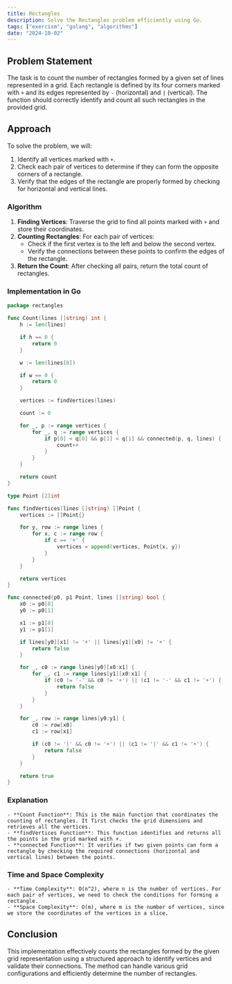 ```yaml
---
title: Rectangles
description: Solve the Rectangles problem efficiently using Go.
tags: ["exercism", "golang", "algorithms"]
date: "2024-10-02"
---
```


## Problem Statement

The task is to count the number of rectangles formed by a given set of lines represented in a grid. Each rectangle is defined by its four corners marked with `+` and its edges represented by `-` (horizontal) and `|` (vertical). The function should correctly identify and count all such rectangles in the provided grid.

## Approach

To solve the problem, we will:
1. Identify all vertices marked with `+`.
2. Check each pair of vertices to determine if they can form the opposite corners of a rectangle.
3. Verify that the edges of the rectangle are properly formed by checking for horizontal and vertical lines.

### Algorithm

1. **Finding Vertices**: Traverse the grid to find all points marked with `+` and store their coordinates.
2. **Counting Rectangles**: For each pair of vertices:
   - Check if the first vertex is to the left and below the second vertex.
   - Verify the connections between these points to confirm the edges of the rectangle.
3. **Return the Count**: After checking all pairs, return the total count of rectangles.

### Implementation in Go

```go
package rectangles

func Count(lines []string) int {
	h := len(lines)

	if h == 0 {
		return 0
	}

	w := len(lines[0])

	if w == 0 {
		return 0
	}

	vertices := findVertices(lines)

	count := 0

	for _, p := range vertices {
		for _, q := range vertices {
			if p[0] < q[0] && p[1] < q[1] && connected(p, q, lines) {
				count++
			}
		}
	}

	return count
}

type Point [2]int

func findVertices(lines []string) []Point {
	vertices := []Point{}

	for y, row := range lines {
		for x, c := range row {
			if c == '+' {
				vertices = append(vertices, Point{x, y})
			}
		}
	}

	return vertices
}

func connected(p0, p1 Point, lines []string) bool {
	x0 := p0[0]
	y0 := p0[1]

	x1 := p1[0]
	y1 := p1[1]

	if lines[y0][x1] != '+' || lines[y1][x0] != '+' {
		return false
	}

	for _, c0 := range lines[y0][x0:x1] {
		for _, c1 := range lines[y1][x0:x1] {
			if (c0 != '-' && c0 != '+') || (c1 != '-' && c1 != '+') {
				return false
			}
		}
	}

	for _, row := range lines[y0:y1] {
		c0 := row[x0]
		c1 := row[x1]

		if (c0 != '|' && c0 != '+') || (c1 != '|' && c1 != '+') {
			return false
		}
	}

	return true
}
```

### Explanation
    - **Count Function**: This is the main function that coordinates the counting of rectangles. It first checks the grid dimensions and retrieves all the vertices.
    - **findVertices Function**: This function identifies and returns all the points in the grid marked with +.
    - **connected Function**: It verifies if two given points can form a rectangle by checking the required connections (horizontal and vertical lines) between the points.

### Time and Space Complexity
    - **Time Complexity**: O(n^2), where n is the number of vertices. For each pair of vertices, we need to check the conditions for forming a rectangle.
    - **Space Complexity**: O(m), where m is the number of vertices, since we store the coordinates of the vertices in a slice.

## Conclusion
This implementation effectively counts the rectangles formed by the given grid representation using a structured approach to identify vertices and validate their connections. The method can handle various grid configurations and efficiently determine the number of rectangles.